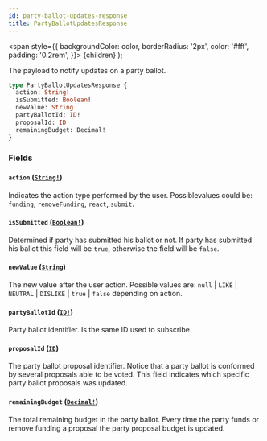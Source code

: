 ```yaml
---
id: party-ballot-updates-response
title: PartyBallotUpdatesResponse
---
```


<span
style={{
      backgroundColor: color,
      borderRadius: '2px',
      color: '#fff',
      padding: '0.2rem',
    }}>
{children}
</span>
);

The payload to notify updates on a party ballot.

```graphql
type PartyBallotUpdatesResponse {
  action: String!
  isSubmitted: Boolean!
  newValue: String
  partyBallotId: ID!
  proposalId: ID
  remainingBudget: Decimal!
}
```

### Fields

#### `action` ([`String!`](/api/scalars/string))

Indicates the action type performed by the user. Possiblevalues could be: `funding`, `removeFunding`, `react`, `submit`.

#### `isSubmitted` ([`Boolean!`](/api/scalars/boolean))

Determined if party has submitted his ballot or not. If party has submitted his ballot this field will be `true`, otherwise the field will be `false`.

#### `newValue` ([`String`](/api/scalars/string))

The new value after the user action. Possible values are: `null` | `LIKE` | `NEUTRAL` | `DISLIKE` | `true` | `false` depending on action.

#### `partyBallotId` ([`ID!`](/api/scalars/id))

Party ballot identifier. Is the same ID used to subscribe.

#### `proposalId` ([`ID`](/api/scalars/id))

The party ballot proposal identifier. Notice that a party ballot is conformed by several proposals able to be voted. This field indicates which specific party ballot proposals was updated.

#### `remainingBudget` ([`Decimal!`](/api/scalars/decimal))

The total remaining budget in the party ballot. Every time the party funds or remove funding a proposal the party proposal budget is updated.
